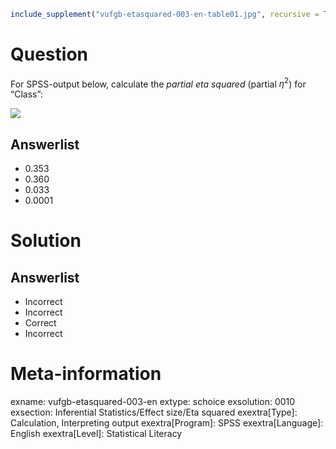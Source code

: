 ```{r, echo = FALSE, results = "hide"}
include_supplement("vufgb-etasquared-003-en-table01.jpg", recursive = TRUE)
```

Question
========

For SPSS-output below, calculate the *partial eta squared* (partial $\eta^{2}$) for “Class”: 

![](vufgb-etasquared-003-en-table01.jpg)
  
Answerlist
----------
* 0.353
* 0.360
* 0.033
* 0.0001

Solution
========

Answerlist
----------
* Incorrect
* Incorrect
* Correct
* Incorrect

Meta-information
================
exname: vufgb-etasquared-003-en
extype: schoice
exsolution: 0010
exsection: Inferential Statistics/Effect size/Eta squared
exextra[Type]: Calculation, Interpreting output
exextra[Program]: SPSS
exextra[Language]: English
exextra[Level]: Statistical Literacy